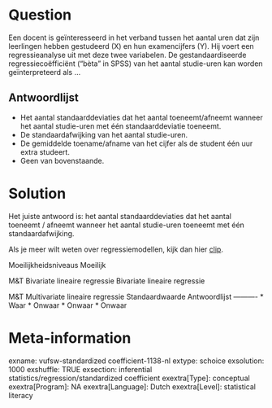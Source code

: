 Question
========
Een docent is geïnteresseerd in het verband tussen het aantal uren dat zijn leerlingen hebben gestudeerd (X) en hun examencijfers (Y). Hij voert een regressieanalyse uit met deze twee variabelen. De gestandaardiseerde regressiecoëfficiënt ("bèta" in SPSS) van het aantal studie-uren kan worden geïnterpreteerd als ...

Antwoordlijst
----------
* Het aantal standaarddeviaties dat het aantal toeneemt/afneemt wanneer het aantal studie-uren met één standaarddeviatie toeneemt.
* De standaardafwijking van het aantal studie-uren.
* De gemiddelde toename/afname van het cijfer als de student één uur extra studeert.
* Geen van bovenstaande.

Solution
========

Het juiste antwoord is: het aantal standaarddeviaties dat het aantal toeneemt / afneemt wanneer het aantal studie-uren toeneemt met één standaardafwijking.  
  
  
Als je meer wilt weten over regressiemodellen, kijk dan hier
[clip](https://www.youtube.com/watch?v=2WTHx7Sr_1g&list=PLyLpEs0x9BnnDik99xLBH1yxkUCL4E7jk&index=1).

Moeilijkheidsniveaus Moeilijk

M&T Bivariate lineaire regressie Bivariate lineaire regressie

M&T Multivariate lineaire regressie Standaardwaarde
Antwoordlijst
----------
* Waar
* Onwaar
* Onwaar
* Onwaar

Meta-information
================
exname: vufsw-standardized coefficient-1138-nl
extype: schoice
exsolution: 1000
exshuffle: TRUE
exsection: inferential statistics/regression/standardized coefficient
exextra[Type]: conceptual
exextra[Program]: NA
exextra[Language]: Dutch
exextra[Level]: statistical literacy

